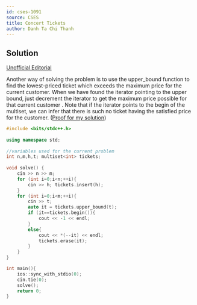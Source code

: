 ---
id: cses-1091
source: CSES
title: Concert Tickets
author: Danh Ta Chi Thanh
---

## Solution

[Unofficial Editorial](https://codeforces.com/blog/entry/83295)

Another way of solving the problem is to use the upper_bound function to find the lowest-priced ticket which exceeds the maximum price for the current customer. When we have found the iterator pointing to the upper bound, just decrement the iterator to get the maximum price possible for that current customer . Note that if the iterator points to the begin of the multiset, we can infer that there is such no ticket having the satisfied price for the customer. ([Proof for my solution](https://stackoverflow.com/questions/9989731/algorithm-function-for-finding-last-item-less-than-or-equal-to-like-lower-bou/9989773#9989773)) 

```cpp
#include <bits/stdc++.h>
 
using namespace std;
 
//variables used for the current problem
int n,m,h,t; multiset<int> tickets;
 
void solve() {
	cin >> n >> m;
	for (int i=0;i<n;++i){
		cin >> h; tickets.insert(h);
	}
	for (int i=0;i<m;++i){
		cin >> t;
		auto it = tickets.upper_bound(t);
		if (it==tickets.begin()){
			cout << -1 << endl;
		}
		else{
			cout << *(--it) << endl;
			tickets.erase(it);
		}
	}	
}

int main(){
	ios::sync_with_stdio(0);
	cin.tie(0);
	solve();
	return 0;
}
``` 
